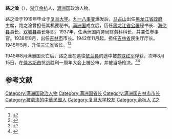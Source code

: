 '''路之淦'''（{{bd|1898年||1946年|8月15日}}），[[浙江|浙江]][[余杭|余杭]]人，[[满洲国|满洲国]]政治人物。

路之淦于1919年毕业于[[复旦大学|复旦大学]]。[[九一八事变|九一八事变]]爆发后，[[马占山|马占山]]出任[[黑龙江省政府|黑龙江省政府]]主席，路之淦曾担任其机要秘书。[[满洲国|满洲国]]成立后，历任[[黑龙江省_(中华民国)|黑龙江省公署]]秘书长、[[海伦县|海伦县]]县长、[[双城县|双城县]]县长等职。1937年，任满洲国内务局财务科科长，并兼任参事官。1938年8月，出任[[吉林市|吉林市]]市长。1942年11月起，担任[[吉林省_(满洲国)|吉林省]]民生厅厅长。1945年5月，升任[[三江省|三江省]]省长。<ref>{{cite book|title=《浙江民国人物大辞典》|editor=林吕建|publisher=浙江大学出版社|year=2013}}</ref><ref>{{cite book|title=《民国人物大辞典》|editor=徐友春|publisher=河北人民出版社|year=1991}}</ref>

1945年8月满洲国灭亡后，路之淦在逃往[[依兰县|依兰县]]的途中被[[苏联红军|苏联红军]]俘获。次年8月15日，在[[佳木斯市|佳木斯市]]抗战胜利一周年大会上被公审，并被当场枪决。<ref>{{cite book|title=《佳木斯市志 （上、下卷）》|editor=佳木斯市地方志编纂委员会|chapter=大事记|publisher=中华书局|year=1996}}</ref><ref>{{cite book|title=《后方的前线》|author=贺晋年|publisher=解放军出版社|year=1986|pages=4}}</ref>

== 参考文献 ==
{{reflist}}

{{吉林市市长}}

{{DEFAULTSORT:Lu路}}
[[Category:满洲国政治人物|Category:满洲国政治人物]]
[[Category:满洲国省长|Category:满洲国省长]]
[[Category:满洲国吉林市市长|Category:满洲国吉林市市长]]
[[Category:被處決的中華民國人|Category:被處決的中華民國人]]
[[Category:复旦大学校友|Category:复旦大学校友]]
[[Category:余杭人|Category:余杭人]]
[[Category:路姓|Z之]]
